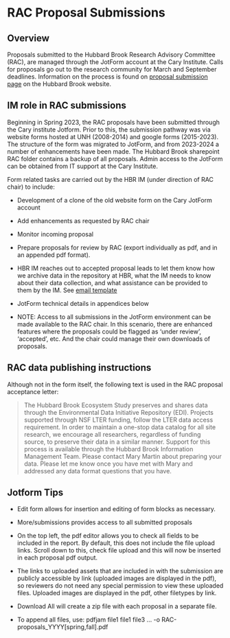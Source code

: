 # RAC Proposal Submissions

## Overview

Proposals submitted to the Hubbard Brook Research Advisory Committee (RAC), are managed through the JotForm account at the Cary Institute. Calls for proposals go out to the research community for March and September deadlines. Information on the process is found on [proposal submission page](https://hubbardbrook.org/research-proposal-submission/) on the Hubbard Brook website.

## IM role in RAC submissions

Beginning in Spring 2023, the RAC proposals have been submitted through the Cary institute Jotform. Prior to this, the submission pathway was via website forms hosted at UNH (2008-2014) and google forms (2015-2023). The structure of the form was migrated to JotForm, and from 2023-2024 a number of enhancements have been made. The Hubbard Brook sharepoint RAC folder contains a backup of all proposals. Admin access to the JotForm can be obtained from IT support at the Cary Institute.

Form related tasks are carried out by the HBR IM (under direction of RAC chair) to include:

-   Development of a clone of the old website form on the Cary JotForm account

-   Add enhancements as requested by RAC chair

-   Monitor incoming proposal

-   Prepare proposals for review by RAC (export individually as pdf, and in an appended pdf format).

-   HBR IM reaches out to accepted proposal leads to let them know how we archive data in the repository at HBR, what the IM needs to know about their data collection, and what assistance can be provided to them by the IM. See [email template](TBD)

-   JotForm technical details in appendices below

-   NOTE: Access to all submissions in the JotForm environment can be made available to the RAC chair. In this scenario, there are enhanced features where the proposals could be flagged as ‘under review’, ‘accepted’, etc. And the chair could manage their own downloads of proposals.

## RAC data publishing instructions

Although not in the form itself, the following text is used in the RAC proposal acceptance letter:

> The Hubbard Brook Ecosystem Study preserves and shares data through the Environmental Data Initiative Repository (EDI). Projects supported through NSF LTER funding, follow the LTER data access requirement. In order to maintain a one-stop data catalog for all site research, we encourage all researchers, regardless of funding source, to preserve their data in a similar manner. Support for this process is available through the Hubbard Brook Information Management Team. Please contact Mary Martin about preparing your data. Please let me know once you have met with Mary and addressed any data format questions that you have.

## Jotform Tips

-   Edit form allows for insertion and editing of form blocks as necessary.

-   More/submissions provides access to all submitted proposals

-   On the top left, the pdf editor allows you to check all fields to be included in the report. By default, this does not include the file upload links. Scroll down to this, check file upload and this will now be inserted in each proposal pdf output.

-   The links to uploaded assets that are included in with the submission are publicly accessible by link (uploaded images are displayed in the pdf), so reviewers do not need any special permission to view these uploaded files. Uploaded images are displayed in the pdf, other filetypes by link.

-   Download All will create a zip file with each proposal in a separate file.

-   To append all files, use: pdfjam file1 file1 file3 ... -o RAC-proposals_YYYY\[spring,fall\].pdf
